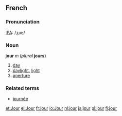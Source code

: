 == French ==
===Pronunciation===
[[IPA]]: /ʒuʁ/

=== Noun ===
'''jour''' ''m'' (''plural'' '''jours''')

#[[day]]
#[[daylight]], [[light]]
#[[aperture]]

===Related terms===
*[[journée]]
[[et:Jour]]
[[el:Jour]]
[[fr:jour]]
[[io:Jour]]
[[nl:jour]]
[[ja:jour]]
[[pl:jour]]
[[fi:jour]]